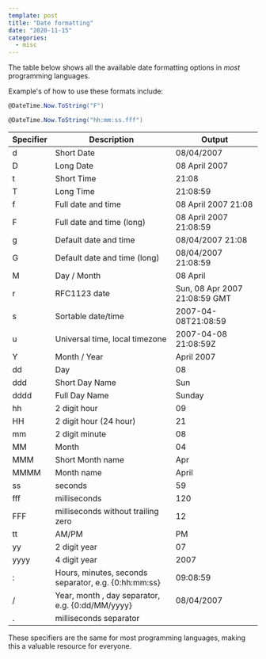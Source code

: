 ```yaml
---
template: post
title: "Date formatting"
date: "2020-11-15"
categories:
  - misc
---
```


The table below shows all the available date formatting options in _most_ programming languages.

Example's of how to use these formats include:

```csharp
@DateTime.Now.ToString("F")

@DateTime.Now.ToString("hh:mm:ss.fff")
```

|Specifier|Description|Output|
|--- |--- |--- |
|d|Short Date|08/04/2007|
|D|Long Date|08 April 2007|
|t|Short Time|21:08|
|T|Long Time|21:08:59|
|f|Full date and time|08 April 2007 21:08|
|F|Full date and time (long)|08 April 2007 21:08:59|
|g|Default date and time|08/04/2007 21:08|
|G|Default date and time (long)|08/04/2007 21:08:59|
|M|Day / Month|08 April|
|r|RFC1123 date|Sun, 08 Apr 2007 21:08:59 GMT|
|s|Sortable date/time|2007-04-08T21:08:59|
|u|Universal time, local timezone|2007-04-08 21:08:59Z|
|Y|Month / Year|April 2007|
|dd|Day|08|
|ddd|Short Day Name|Sun|
|dddd|Full Day Name|Sunday|
|hh|2 digit hour|09|
|HH|2 digit hour (24 hour)|21|
|mm|2 digit minute|08|
|MM|Month|04|
|MMM|Short Month name|Apr|
|MMMM|Month name|April|
|ss|seconds|59|
|fff|milliseconds|120|
|FFF|milliseconds without trailing zero|12|
|tt|AM/PM|PM|
|yy|2 digit year|07|
|yyyy|4 digit year|2007|
|:|Hours, minutes, seconds separator, e.g. {0:hh:mm:ss}|09:08:59|
|/|Year, month , day separator, e.g. {0:dd/MM/yyyy}|08/04/2007|
|.|milliseconds separator||

These specifiers are the same for most programming languages, making this a valuable resource for everyone.
